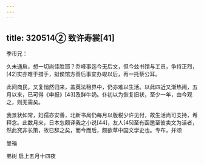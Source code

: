 ```yaml
---
---
---
```

title: 320514② 致许寿裳[41]
---




季巿兄：

久未通启，想一切尚佳胜耶？乔峰事迄今无后文，但今兹书馆与工员，争持正烈，[42]实亦难于措手，拟俟馆方善后事宜办竣以后，再一托蔡公耳。

此间商民，又复悄然归来，盖英法租界中，仍亦难以生活。以此四近又渐热闹，五月以来，已可得《申报》[43]及鲜牛奶。仆初以为恢复旧状，至少一年，由今观之，则无需矣。

我景状如常，妇孺亦安善，北新书局仍每月以版税少许见付，故生活尚可支持，希释念。此数月来，日本忽颇译我之小说[44]，友人[45]至有函邀至彼卖文为活者，然此究非长策，故已辞之矣，而今而后，颇欲草中国文学史也。专布，并颂

曼福

弟树 启上五月十四夜